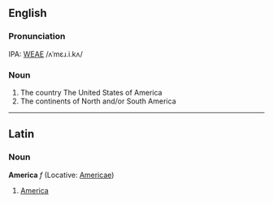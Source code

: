 ==English==
===Pronunciation===
IPA: [[WEAE]] /ʌˈmɛɹ.i.kʌ/

===Noun===
# The country The United States of America
# The continents of North and/or South America
----
==Latin==
===Noun===
'''America''' ''f'' (Locative: [[Americae]])

#[[America]]